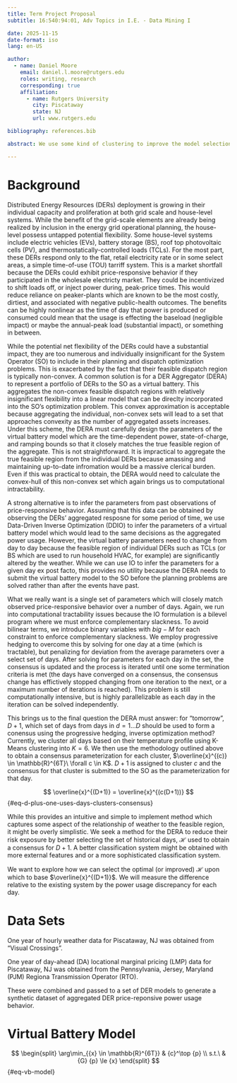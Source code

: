 ```yaml
---
title: Term Project Proposal
subtitle: 16:540:94:01, Adv Topics in I.E. - Data Mining I

date: 2025-11-15
date-format: iso
lang: en-US

author:
  - name: Daniel Moore
    email: daniel.l.moore@rutgers.edu
    roles: writing, research
    corresponding: true
    affiliation: 
      - name: Rutgers University
        city: Piscataway
        state: NJ
        url: www.rutgers.edu

bibliography: references.bib  

abstract: We use some kind of clustering to improve the model selection for the inclusion of aggregated DERs in the SO's optimizaiton problems.

---
```


# Background

Distributed Energy Resources (DERs) deployment is growing in their individual capacity and proliferation at both grid scale and house-level systems. While the benefit of the grid-scale elements are already being realized by inclusion in the energy grid operational planning, the house-level possess untapped potential flexibility.  Some house-level systems include electric vehicles (EVs), battery storage (BS), roof top photovoltaic cells (PV), and thermostatically-controlled loads (TCLs). For the most part, these DERs respond only to the flat, retail electricity rate or in some select areas, a simple time-of-use (TOU) tarriff system. This is a market shortfall because the DERs could exhibit price-responsive behavior if they participated in the wholesale electricty market. They could be incentivized to shift loads off, or inject power during, peak-price times. This would reduce reliance on peaker-plants which are known to be the most costly, dirtiest, and associated with negative public-health outcomes. The benefits can be highly nonlinear as the time of day that power is produced or consumed could mean that the usage is effecting the baseload (negligible impact) or maybe the annual-peak load (substantial impact), or something in between.

While the potential net flexibility of the DERs could have a substantial impact, they are too numerous and individually insignificant for the System Operator (SO) to include in their planning and dispatch optimization problems. This is exacerbated by the fact that their feasible dispatch region is typically non-convex. A common solution is for a DER Aggregator (DERA) to represent a portfolio of DERs to the SO as a virtual battery. This aggregates the non-convex feasible dispatch regions with relatively insignificant flexibility into a linear model that can be direclty incorporated into the SO's optimization problem. This convex approximation is acceptable because aggregating the individual, non-convex sets will lead to a set that approaches convexity as the number of aggregated assets increases. Under this scheme, the DERA must carefully design the parameters of the virtual battery model which are the time-dependent power, state-of-charge, and ramping bounds so that it closely matches the true feasible region of the aggregate. This is not straightforward. It is impractical to aggregate the true feasible region from the individual DERs because amassing and maintaining up-to-date infromation would be a massive clerical burden. Even if this was practical to obtain, the DERA would need to calculate the convex-hull of this non-convex set which again brings us to computational intractability.

A strong alternative is to infer the parameters from past observations of price-responsive behavior. Assuming that this data can be obtained by observing the DERs' aggregated resposne for some period of time, we use Data-Driven Inverse Optimization (DDIO) to infer the parameters of a virtual battery model which would lead to the same decisions as the aggregated power usage. However, the virtual battery parameters need to change from day to day because the feasible region of individual DERs such as TCLs (or BS which are used to run household HVAC, for example) are significantly altered by the weather. While we can use IO to infer the parameters for a given day ex post facto, this provides no utility because the DERA needs to submit the virtual battery model to the SO before the planning problems are solved rather than after the events have past.

What we really want is a single set of parameters which will closely match observed price-responsive behavior over a number of days. Again, we run into computational tractability issues because the IO formulation is a bilevel program where we must enforce complementary slackness. To avoid bilinear terms, we introduce binary variables with $big-M$ for each constraint to enforce complementary slackness. We employ progressive hedging to overcome this by solving for one day at a time (which is tractable), but penalizing for deviation from the average parameters over a select set of days. After solving for parameters for each day in the set, the consensus is updated and the process is iterated until one some termination criteria is met (the days have converged on a consensus, the consensus change has effictively stopped changing from one iteration to the next, or a maximum number of iterations is reached). This problem is still computationally intensive, but is highly parallelizable as each day in the iteration can be solved independently.

This brings us to the final question the DERA must answer: for "tomorrow", $D+1$, which set of days from days in $d=1 \ldots D$ should be used to form a conensus using the progressive hedging, inverse optimization method? Currently, we cluster all days based on their temperature profile using K-Means clustering into $K=6$. We then use the methodology outlined above to obtain a consensus parameterization for each cluster, $\overline{x}^{(c)} \in \mathbb{R}^{6T}\ \forall c \in K$. $D+1$ is assigned to cluster $c$ and the consensus for that cluster is submitted to the SO as the parameterization for that day.

$$
\overline{x}^{(D+1)} = \overline{x}^{(c(D+1))}
$$ {#eq-d-plus-one-uses-days-clusters-consensus}

While this provides an intuitive and simple to implement method which captures some aspect of the relationship of weather to the feasible region, it might be overly simplistic. We seek a method for the DERA to reduce their risk exposure by better selecting the set of historical days, $\mathcal{H}$ used to obtain a consensus for $D+1$. A better classification system might be obtained with more external features and or a more sophisticated classification system.

We want to explore how we can select the optimal (or improved) $\mathcal{H}$ upon which to base $\overline{x}^{(D+1)}$. We will measure the difference relative to the existing system by the power usage discrepancy for each day.

# Data Sets

One year of hourly weather data for Piscataway, NJ was obtained from "Visual Crossings".

One year of day-ahead (DA) locational marginal pricing (LMP) data for Piscataway, NJ was obtained from the Pennsylvania, Jersey, Maryland (PJM) Regiona Transmission Operator (RTO).

These were combined and passed to a set of DER models to generate a synthetic dataset of aggregated DER price-reponsive power usage behavior.

# Virtual Battery Model

$$
\begin{split}
\arg\min_{{x} \in \mathbb{R}^{6T}} & {c}^\top {p} \\
s.t.\ & {G} {p} \le {x}
\end{split}
$$ {#eq-vb-model}